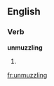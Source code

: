==English==

===Verb===
'''unmuzzling'''

# {{third-person singular of|unmuzzle}}

[[fr:unmuzzling]]